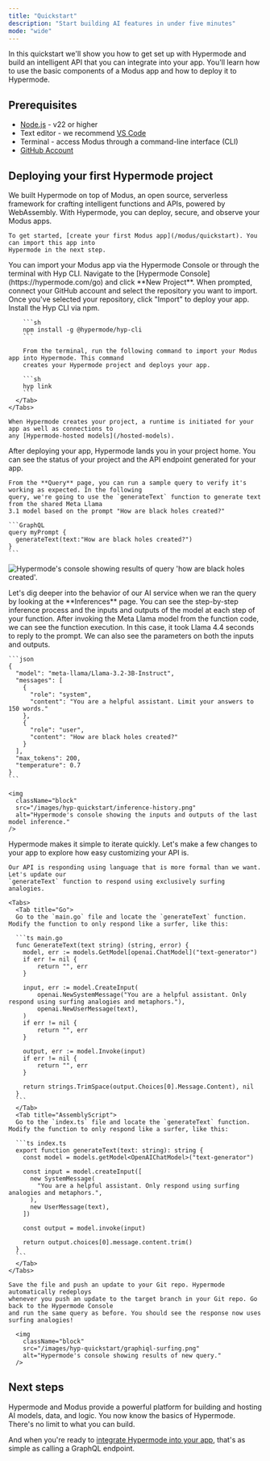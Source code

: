 ```yaml
---
title: "Quickstart"
description: "Start building AI features in under five minutes"
mode: "wide"
---
```


In this quickstart we'll show you how to get set up with Hypermode and build an
intelligent API that you can integrate into your app. You'll learn how to use
the basic components of a Modus app and how to deploy it to Hypermode.

## Prerequisites

- [Node.js](https://nodejs.org/en/download/package-manager) - v22 or higher
- Text editor - we recommend [VS Code](https://code.visualstudio.com/)
- Terminal - access Modus through a command-line interface (CLI)
- [GitHub Account](https://github.com/join)

## Deploying your first Hypermode project

<Steps>
  <Step title="Create Modus app">
    We built Hypermode on top of Modus, an open source, serverless framework for crafting
    intelligent functions and APIs, powered by WebAssembly. With Hypermode, you can deploy,
    secure, and observe your Modus apps.

    To get started, [create your first Modus app](/modus/quickstart). You can import this app into
    Hypermode in the next step.

  </Step>
  <Step title="Import Modus app">
    You can import your Modus app via the Hypermode Console or through the terminal with Hyp CLI.
    <Tabs>
      <Tab title="Hypermode Console">
        Navigate to the [Hypermode Console](https://hypermode.com/go) and click **New Project**.
        When prompted, connect your GitHub account and select the repository you want to import.
        Once you've selected your repository, click "Import" to deploy your app.
      </Tab>
      <Tab title="Hyp CLI">
        Install the Hyp CLI via npm.

        ```sh
        npm install -g @hypermode/hyp-cli
        ```

        From the terminal, run the following command to import your Modus app into Hypermode. This command
        creates your Hypermode project and deploys your app.

        ```sh
        hyp link
        ```
      </Tab>
    </Tabs>

    When Hypermode creates your project, a runtime is initiated for your app as well as connections to
    any [Hypermode-hosted models](/hosted-models).

  </Step>
  <Step title="Explore API endpoint">
    After deploying your app, Hypermode lands you in your project home. You can see the status of your
    project and the API endpoint generated for your app.

    From the **Query** page, you can run a sample query to verify it's working as expected. In the following
    query, we're going to use the `generateText` function to generate text from the shared Meta Llama
    3.1 model based on the prompt "How are black holes created?"

    ```GraphQL
    query myPrompt {
      generateText(text:"How are black holes created?")
    }
    ```

<img
  className="block"
  src="/images/hyp-quickstart/graphiql-blackhole.png"
  alt="Hypermode's console showing results of query 'how are black holes created'."
/>

  </Step>
  <Step title="Observe function execution">
    Let's dig deeper into the behavior of our AI service when we ran the query by looking at the
    **Inferences** page. You can see the step-by-step inference process and the inputs and outputs of
    the model at each step of your function.
    After invoking the Meta Llama model from the function code, we can see the function execution. In this case, it took Llama 4.4 seconds to
    reply to the prompt. We can also see the parameters on both the inputs and outputs.

    ```json
    {
      "model": "meta-llama/Llama-3.2-3B-Instruct",
      "messages": [
        {
          "role": "system",
          "content": "You are a helpful assistant. Limit your answers to 150 words."
        },
        {
          "role": "user",
          "content": "How are black holes created?"
        }
      ],
      "max_tokens": 200,
      "temperature": 0.7
    }
    ```

    <img
      className="block"
      src="/images/hyp-quickstart/inference-history.png"
      alt="Hypermode's console showing the inputs and outputs of the last model inference."
    />

  </Step>
  <Step title="Customize your function">
    Hypermode makes it simple to iterate quickly. Let's make a few changes to your app
    to explore how easy customizing your API is.

    Our API is responding using language that is more formal than we want. Let's update our
    `generateText` function to respond using exclusively surfing analogies.

    <Tabs>
      <Tab title="Go">
      Go to the `main.go` file and locate the `generateText` function. Modify the function to only respond like a surfer, like this:

      ```ts main.go
      func GenerateText(text string) (string, error) {
        model, err := models.GetModel[openai.ChatModel]("text-generator")
        if err != nil {
            return "", err
        }

        input, err := model.CreateInput(
            openai.NewSystemMessage("You are a helpful assistant. Only respond using surfing analogies and metaphors."),
            openai.NewUserMessage(text),
        )
        if err != nil {
            return "", err
        }

        output, err := model.Invoke(input)
        if err != nil {
            return "", err
        }

        return strings.TrimSpace(output.Choices[0].Message.Content), nil
      }
      ```
      </Tab>
      <Tab title="AssemblyScript">
      Go to the `index.ts` file and locate the `generateText` function. Modify the function to only respond like a surfer, like this:

      ```ts index.ts
      export function generateText(text: string): string {
        const model = models.getModel<OpenAIChatModel>("text-generator")

        const input = model.createInput([
          new SystemMessage(
            "You are a helpful assistant. Only respond using surfing analogies and metaphors.",
          ),
          new UserMessage(text),
        ])

        const output = model.invoke(input)

        return output.choices[0].message.content.trim()
      }
      ```
      </Tab>
    </Tabs>

    Save the file and push an update to your Git repo. Hypermode automatically redeploys
    whenever you push an update to the target branch in your Git repo. Go back to the Hypermode Console
    and run the same query as before. You should see the response now uses surfing analogies!

      <img
        className="block"
        src="/images/hyp-quickstart/graphiql-surfing.png"
        alt="Hypermode's console showing results of new query."
      />

  </Step>
</Steps>

## Next steps

Hypermode and Modus provide a powerful platform for building and hosting AI
models, data, and logic. You now know the basics of Hypermode. There's no limit
to what you can build.

And when you're ready to [integrate Hypermode into your app](/integrate-api),
that's as simple as calling a GraphQL endpoint.
